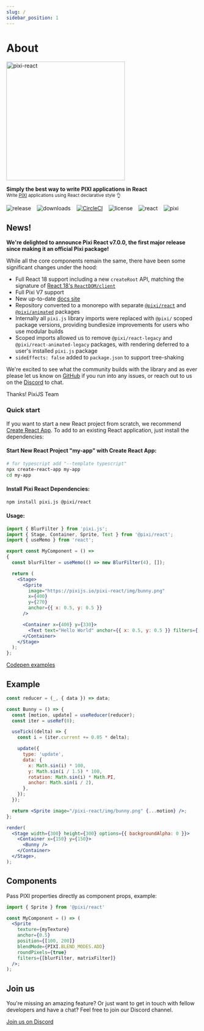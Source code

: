```yaml
---
slug: /
sidebar_position: 1
---
```


# About

<p>
  <h1 align="center" hidden>
    Pixi React
  </h1>
  <img
    src="/pixi-react/img/pixi-react-rainbow.png"
    alt="pixi-react"
    width="310"
  />
</p>

<p>
  <strong>Simply the best way to write PIXI applications in React</strong>
  <br />
  <sub>
    Write <a href="http://www.pixijs.com/">PIXI</a> applications using React
    declarative style 👌
  </sub>
</p>

![release](https://img.shields.io/github/v/release/pixijs/pixi-react) &nbsp;&nbsp; ![downloads](https://img.shields.io/npm/dm/@pixi/react) &nbsp;&nbsp; [![CircleCI](https://img.shields.io/circleci/project/github/pixijs/pixi-react/master.svg)](https://circleci.com/gh/pixijs/pixi-react) &nbsp;&nbsp; ![license](https://img.shields.io/badge/license-MIT-green.svg) &nbsp;&nbsp; ![react](https://img.shields.io/badge/react-latest-ff69b4.svg) &nbsp;&nbsp; ![pixi](https://img.shields.io/badge/pixi-v6+-ff69b4.svg)

## News!

**We're delighted to announce Pixi React v7.0.0, the first major release since making it an official Pixi package!**

While all the core components remain the same, there have been some significant changes under the hood:

* Full React 18 support including a new `createRoot` API, matching the signature of [React 18's `ReactDOM/client`](https://reactjs.org/blog/2022/03/08/react-18-upgrade-guide.html#updates-to-client-rendering-apis)
* Full Pixi V7 support
* New up-to-date [docs site](https://pixijs.io/pixi-react/)
* Repository converted to a monorepo with separate [`@pixi/react`](https://www.npmjs.com/package/@pixi/react) and [`@pixi/animated`](https://www.npmjs.com/package/@pixi/react-animated) packages
* Internally all `pixi.js` library imports were replaced with `@pixi/` scoped package versions, providing bundlesize improvements for users who use modular builds
* Scoped imports allowed us to remove `@pixi/react-legacy` and `@pixi/react-animated-legacy` packages, with rendering deferred to a user's installed `pixi.js` package
* `sideEffects: false` added to `package.json` to support tree-shaking

We're excited to see what the community builds with the library and as ever please let us know on [GitHub](https://github.com/pixijs/pixi-react/issues) if you run into any issues, or reach out to us on the [Discord](https://discord.gg/zqbXQAADuM) to chat.

Thanks!
PixiJS Team

### Quick start

If you want to start a new React project from scratch, we recommend [Create React App](https://github.com/facebook/create-react-app).
To add to an existing React application, just install the dependencies:

#### Start New React Project "my-app" with Create React App:
```bash
# for typescript add "--template typescript"
npx create-react-app my-app
cd my-app
```

#### Install Pixi React Dependencies:
```bash
npm install pixi.js @pixi/react
```

#### Usage:
```jsx
import { BlurFilter } from 'pixi.js';
import { Stage, Container, Sprite, Text } from '@pixi/react';
import { useMemo } from 'react';

export const MyComponent = () =>
{
  const blurFilter = useMemo(() => new BlurFilter(4), []);

  return (
    <Stage>
      <Sprite
        image="https://pixijs.io/pixi-react/img/bunny.png"
        x={400}
        y={270}
        anchor={{ x: 0.5, y: 0.5 }}
      />

      <Container x={400} y={330}>
        <Text text="Hello World" anchor={{ x: 0.5, y: 0.5 }} filters={[blurFilter]} />
      </Container>
    </Stage>
  );
};
```

[Codepen examples](https://codepen.io/collection/XPpGdb/)

## Example

```jsx live noInline
const reducer = (_, { data }) => data;

const Bunny = () => {
  const [motion, update] = useReducer(reducer);
  const iter = useRef(0);

  useTick((delta) => {
    const i = (iter.current += 0.05 * delta);

    update({
      type: 'update',
      data: {
        x: Math.sin(i) * 100,
        y: Math.sin(i / 1.5) * 100,
        rotation: Math.sin(i) * Math.PI,
        anchor: Math.sin(i / 2),
      },
    });
  });

  return <Sprite image="/pixi-react/img/bunny.png" {...motion} />;
};

render(
  <Stage width={300} height={300} options={{ backgroundAlpha: 0 }}>
    <Container x={150} y={150}>
      <Bunny />
    </Container>
  </Stage>,
);
```

## Components

Pass PIXI properties directly as component props, example:

```jsx
import { Sprite } from '@pixi/react'

const MyComponent = () => (
  <Sprite
    texture={myTexture}
    anchor={0.5}
    position={[100, 200]}
    blendMode={PIXI.BLEND_MODES.ADD}
    roundPixels={true}
    filters={[blurFilter, matrixFilter]}
  />;
);
```

## Join us

You're missing an amazing feature? Or just want to get in touch with fellow developers
and have a chat? Feel free to join our Discord channel.

[Join us on Discord](https://discord.gg/zqbXQAADuM)
